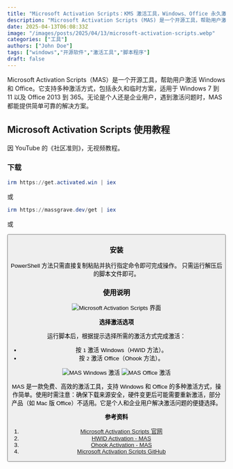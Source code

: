 ```yaml
---
title: "Microsoft Activation Scripts：KMS 激活工具，Windows、Office 永久激活不求人"
description: "Microsoft Activation Scripts (MAS) 是一个开源工具，帮助用户激活 Windows 和 Office。它支持多种激活方式，包括永久和临时方案，适用于 Windows 7 到 11 以及 Office 2013 到 365。无论是个人还是企业用户，遇到激活问题时，MAS 都能提供简单可靠的解决方案。"
date: 2025-04-13T06:08:33Z
image: "/images/posts/2025/04/13/microsoft-activation-scripts.webp"
categories: ["工具"]
authors: ["John Doe"]
tags: ["windows","开源软件","激活工具","脚本程序"]
draft: false
---
```


Microsoft Activation Scripts（MAS）是一个开源工具，帮助用户激活 Windows 和 Office。它支持多种激活方式，包括永久和临时方案，适用于 Windows 7 到 11 以及 Office 2013 到 365。无论是个人还是企业用户，遇到激活问题时，MAS 都能提供简单可靠的解决方案。

## Microsoft Activation Scripts 使用教程

<Notice type="note">因 YouTube 的《社区准则》，无视频教程。</Notice>

### 下载

``` powershell
irm https://get.activated.win | iex
```

或

``` powershell
irm https://massgrave.dev/get | iex
```

或

<Button label="Microsoft Activation Scripts 下载" link="https://github.com/massgravel/Microsoft-Activation-Scripts/archive/refs/heads/master.zip" style="solid" />

### 安装

<Tabs client:load>
    <Tab name="PowerShell">
        PowerShell 方法只需直接复制粘贴并执行指定命令即可完成操作。
    </Tab>
    <Tab name="命令脚本">
        只需运行解压后的脚本文件即可。
    </Tab>
</Tabs>

### 使用说明

<Image
    src="/images/posts/2025/04/13/microsoft-activation-scripts-gui.webp"
    alt="Microsoft Activation Scripts 界面"
/>

**选择激活选项**

运行脚本后，根据提示选择所需的激活方式完成激活：

- 按 `1` 激活 Windows（HWID 方法）。
- 按 `2` 激活 Office（Ohook 方法）。

<Image 
  src="/images/posts/2025/04/13/microsoft-activation-scripts-windows-ji-huo.webp" 
  alt="MAS Windows 激活" 
/>
<Image
    src="/images/posts/2025/04/13/microsoft-activation-scripts-office-ji-huo.webp"
    alt="MAS Office 激活"
/>

MAS 是一款免费、高效的激活工具，支持 Windows 和 Office 的多种激活方式，操作简单。使用时需注意：确保下载来源安全，硬件变更后可能需要重新激活，部分产品（如 Mac 版 Office）不适用。它是个人和企业用户解决激活问题的便捷选择。

**参考资料**

1. [Microsoft Activation Scripts 官网][1]
2. [HWID Activation - MAS][2]
3. [Ohook Activation - MAS][3]
4. [Microsoft Activation Scripts GitHub][4]

[1]: https://massgrave.dev/
[2]: https://massgrave.dev/hwid
[3]: https://massgrave.dev/ohook
[4]: https://github.com/massgravel/Microsoft-Activation-Scripts